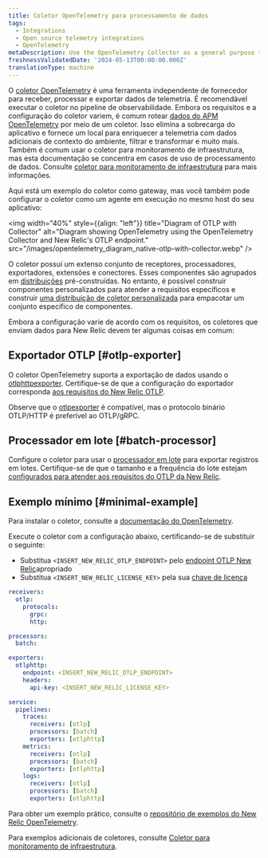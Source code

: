 ```yaml
---
title: Coletor OpenTelemetry para processamento de dados
tags:
  - Integrations
  - Open source telemetry integrations
  - OpenTelemetry
metaDescription: Use the OpenTelemetry Collector as a general purpose telemetry data processing tool
freshnessValidatedDate: '2024-05-13T00:00:00.000Z'
translationType: machine
---
```


O [coletor OpenTelemetry](https://opentelemetry.io/docs/collector/) é uma ferramenta independente de fornecedor para receber, processar e exportar dados de telemetria. É recomendável executar o coletor no pipeline de observabilidade. Embora os requisitos e a configuração do coletor variem, é comum rotear [dados do APM OpenTelemetry](/docs/opentelemetry/get-started/apm-monitoring/opentelemetry-apm-intro) por meio de um coletor. Isso elimina a sobrecarga do aplicativo e fornece um local para enriquecer a telemetria com dados adicionais de contexto do ambiente, filtrar e transformar e muito mais. Também é comum usar o coletor para monitoramento de infraestrutura, mas esta documentação se concentra em casos de uso de processamento de dados. Consulte [coletor para monitoramento de infraestrutura](/docs/opentelemetry/get-started/collector-infra-monitoring/opentelemetry-collector-infra-intro) para mais informações.

Aqui está um exemplo do coletor como gateway, mas você também pode configurar o coletor como um agente em execução no mesmo host do seu aplicativo:

<img
  width="40%"
  style={{align: "left"}}
  title="Diagram of OTLP with Collector"
  alt="Diagram showing OpenTelemetry using the OpenTelemetry Collector and New Relic's OTLP endpoint."
  src="/images/opentelemetry_diagram_native-otlp-with-collector.webp"
/>

O coletor possui um extenso conjunto de receptores, processadores, exportadores, extensões e conectores. Esses componentes são agrupados em [distribuições](https://opentelemetry.io/docs/collector/distributions/) pré-construídas. No entanto, é possível construir componentes personalizados para atender a requisitos específicos e construir [uma distribuição de coletor personalizada](https://opentelemetry.io/docs/collector/custom-collector/) para empacotar um conjunto específico de componentes.

Embora a configuração varie de acordo com os requisitos, os coletores que enviam dados para New Relic devem ter algumas coisas em comum:

## Exportador OTLP [#otlp-exporter]

O coletor OpenTelemetry suporta a exportação de dados usando o [otlphttpexporter](https://github.com/open-telemetry/opentelemetry-collector/tree/main/exporter/otlphttpexporter). Certifique-se de que a configuração do exportador corresponda [aos requisitos do New Relic OTLP](/docs/opentelemetry/best-practices/opentelemetry-otlp/#configure-endpoint-port-protocol).

Observe que o [otlpexporter](https://github.com/open-telemetry/opentelemetry-collector/tree/main/exporter/otlpexporter) é compatível, mas o protocolo binário OTLP/HTTP é preferível ao OTLP/gRPC.

## Processador em lote [#batch-processor]

Configure o coletor para usar o [processador em lote](https://github.com/open-telemetry/opentelemetry-collector/tree/main/processor/batchprocessor) para exportar registros em lotes. Certifique-se de que o tamanho e a frequência do lote estejam [configurados para atender aos requisitos do OTLP da New Relic](/docs/opentelemetry/best-practices/opentelemetry-otlp/).

## Exemplo mínimo [#minimal-example]

Para instalar o coletor, consulte a [documentação do OpenTelemetry](https://opentelemetry.io/docs/collector/installation/).

Execute o coletor com a configuração abaixo, certificando-se de substituir o seguinte:

* Substitua `<INSERT_NEW_RELIC_OTLP_ENDPOINT>` pelo [endpoint OTLP New Relic](/docs/opentelemetry/best-practices/opentelemetry-otlp/#endpoint-port-protocol)apropriado
* Substitua `<INSERT_NEW_RELIC_LICENSE_KEY>` pela sua [chave de licença](/docs/opentelemetry/best-practices/opentelemetry-otlp/#endpoint-port-protocol/#prereqs)

```yaml
receivers:
  otlp:
    protocols:
      grpc:
      http:

processors:
  batch:

exporters:
  otlphttp:
    endpoint: <INSERT_NEW_RELIC_OTLP_ENDPOINT>
    headers:
      api-key: <INSERT_NEW_RELIC_LICENSE_KEY>

service:
  pipelines:
    traces:
      receivers: [otlp]
      processors: [batch]
      exporters: [otlphttp]
    metrics:
      receivers: [otlp]
      processors: [batch]
      exporters: [otlphttp]
    logs:
      receivers: [otlp]
      processors: [batch]
      exporters: [otlphttp]
```

Para obter um exemplo prático, consulte o [repositório de exemplos do New Relic OpenTelemetry](https://github.com/newrelic/newrelic-opentelemetry-examples/tree/main/other-examples/collector/nr-config).

Para exemplos adicionais de coletores, consulte [Coletor para monitoramento de infraestrutura](/docs/opentelemetry/get-started/collector-infra-monitoring/opentelemetry-collector-infra-intro).

